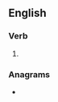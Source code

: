 ==English==

===Verb===
{{head|en|present participle}}

# {{present participle of|ordain|lang=en|nocat=1}}

===Anagrams===
* {{anagrams|en|a=adgiinnor|inroading}}